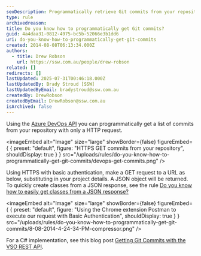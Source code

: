 ```yaml
---
seoDescription: Programmatically retrieve Git commits from your repository using Azure DevOps API with a simple HTTPS GET request.
type: rule
archivedreason:
title: Do you know how to programmatically get Git commits?
guid: 4a4daa31-0812-4975-bc5b-52066e3b1dd6
uri: do-you-know-how-to-programmatically-get-git-commits
created: 2014-08-08T06:13:34.000Z
authors:
  - title: Drew Robson
    url: https://ssw.com.au/people/drew-robson
related: []
redirects: []
lastUpdated: 2025-07-31T00:46:18.000Z
lastUpdatedBy: Brady Stroud [SSW]
lastUpdatedByEmail: bradystroud@ssw.com.au
createdBy: DrewRobson
createdByEmail: DrewRobson@ssw.com.au
isArchived: false
---
```


Using the [Azure DevOps API](https://docs.microsoft.com/en-us/rest/api/azure/devops/git/commits/get-commits?view=azure-devops-rest-6.0&WT.mc_id=DOP-MVP-33518) you can programmatically get a list of commits from your repository with only a HTTP request.


<imageEmbed
  alt="Image"
  size="large"
  showBorder={false}
  figureEmbed={ {
    preset: "default",
    figure: "HTTPS GET commits from your repository",
    shouldDisplay: true
  } }
  src="/uploads/rules/do-you-know-how-to-programmatically-get-git-commits/devops-get-commits.png"
/>

Using HTTPS with basic authentication, make a GET request to a URL as below, substituting in your project details. A JSON object will be returned. To quickly create classes from a JSON response, see the rule [Do you know how to easily get classes from a JSON response?](/do-you-know-how-to-easily-get-classes-from-a-json-response)


<imageEmbed
  alt="Image"
  size="large"
  showBorder={false}
  figureEmbed={ {
    preset: "default",
    figure: "Using the Chrome extension Postman to execute our request with Basic Authentication",
    shouldDisplay: true
  } }
  src="/uploads/rules/do-you-know-how-to-programmatically-get-git-commits/8-08-2014-4-24-34-PM-compressor.png"
/>

For a C# implementation, see this blog post [Getting Git Commits with the VSO REST API](http://blog.damianbrady.com.au/2014/09/02/getting-git-commits-with-the-vso-rest-api/).
